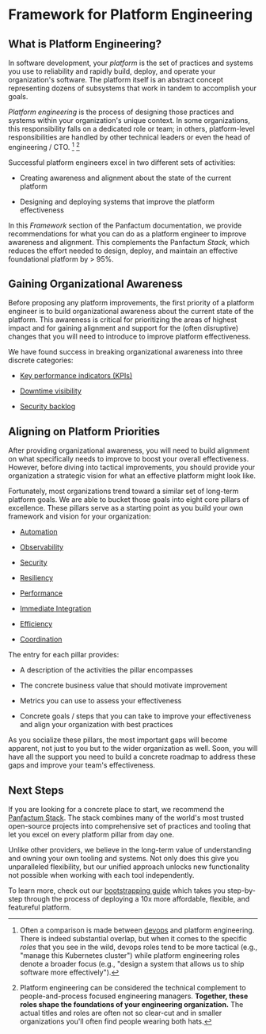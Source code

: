 # Framework for Platform Engineering

## What is Platform Engineering?

In software development, your *platform* is the set of practices and systems you use to reliability and rapidly build, deploy, and operate
your organization's software. The platform itself is an abstract concept representing dozens of subsystems
that work in tandem to accomplish your goals.

*Platform engineering* is the process of designing those practices and systems within
your organization's unique context. In some organizations, this responsibility falls on a dedicated role or team; in others, platform-level responsibilities
are handled by other technical leaders or even the head of engineering / CTO. [^1] [^2]

[^1]: Often a comparison is made between [devops](https://en.wikipedia.org/wiki/DevOps) and platform engineering. There is indeed substantial overlap, but when
    it comes to the specific *roles* that you see in the wild, devops roles tend to be more tactical (e.g., "manage this
    Kubernetes cluster") while platform engineering roles denote a broader focus (e.g., "design a system that allows us
    to ship software more effectively").

[^2]: Platform engineering can be considered the technical complement to people-and-process focused engineering managers. **Together,
    these roles shape the foundations of your engineering organization.** The actual titles and roles are often not so clear-cut and in smaller organizations
    you'll often find people wearing both hats.

Successful platform engineers excel in two different sets of activities:

* Creating awareness and alignment about the state of the current platform

* Designing and deploying systems that improve the platform effectiveness

In this *Framework* section of the Panfactum documentation, we provide recommendations for what you can do as a platform
engineer to improve awareness and alignment. This complements the Panfactum *Stack*, which reduces the effort needed to design, deploy, and maintain an
effective foundational platform by > 95%.

## Gaining Organizational Awareness

Before proposing any platform improvements, the first priority of a platform engineer is to build organizational
awareness about the current state of the platform. This awareness is critical for prioritizing the areas of highest impact
and for gaining alignment and support for the (often disruptive) changes that you will need to introduce to improve
platform effectiveness.

We have found success in breaking organizational awareness into three discrete categories:

* [Key performance indicators (KPIs)](/docs/framework/framework/kpis)

* [Downtime visibility](/docs/framework/framework/downtime-visibility)

* [Security backlog](/docs/framework/framework/security-backlog)

## Aligning on Platform Priorities

After providing organizational awareness, you will need to build alignment on what specifically needs to improve
to boost your overall effectiveness. However, before diving into tactical improvements, you should provide your organization a
strategic vision for what an effective platform might look like.

Fortunately, most organizations trend toward a similar set of long-term platform goals. We are able to
bucket those goals into eight core pillars of excellence. These pillars serve as a starting
point as you build your own framework and vision for your organization:

* [Automation](/docs/framework/pillars/automation)

* [Observability](/docs/framework/pillars/observability)

* [Security](/docs/framework/pillars/security)

* [Resiliency](/docs/framework/pillars/resiliency)

* [Performance](/docs/framework/pillars/performance)

* [Immediate Integration](/docs/framework/pillars/immediate-integration)

* [Efficiency](/docs/framework/pillars/efficiency)

* [Coordination](/docs/framework/pillars/coordination)

The entry for each pillar provides:

* A description of the activities the pillar encompasses

* The concrete business value that should motivate improvement

* Metrics you can use to assess your effectiveness

* Concrete goals / steps that you can take to improve your effectiveness and align your organization with best practices

As you socialize these pillars, the most important gaps will become apparent, not just to you but to the wider
organization as well. Soon, you will have all the support you need to build a concrete roadmap to address
these gaps and improve your team's effectiveness.

## Next Steps

If you are looking for a concrete place to start, we recommend the [Panfactum Stack](/stack). The stack combines
many of the world's most trusted open-source projects into comprehensive set of practices and tooling that let you
excel on every platform pillar from day one.

Unlike other providers, we believe in the long-term value of understanding and owning your own
tooling and systems. Not only does this give you unparalleled flexibility,
but our unified approach unlocks new functionality not possible when working with each tool independently.

To learn more, check out our [bootstrapping guide](/docs/edge/guides/bootstrapping/overview) which takes you step-by-step through
the process of deploying a 10x more affordable, flexible, and featureful platform.
